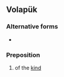 ==Volapük==

===Alternative forms===
* {{l|vo|biduy}}
===Preposition===
{{infl|vo|preposition}}

# of the [[kind]]